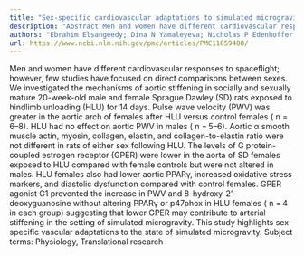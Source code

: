 ```yaml
---
title: "Sex-specific cardiovascular adaptations to simulated microgravity in Sprague-Dawley rats"
description: "Abstract Men and women have different cardiovascular responses to spaceflight; however, few studies have focused on direct comparisons between sexes. We investigated the mechanisms of aortic stiffenin..."
authors: "Ebrahim Elsangeedy; Dina N Yamaleyeva; Nicholas P Edenhoffer; Allyson Deak; Anna Soloshenko; Jonathan Ray; Xuming Sun; Omar H Shaltout; Nildris Cruz-Diaz; Brian Westwood; Daniel Kim-Shapiro; Debra I Diz; Shay Soker; Victor M Pulgar; April Ronca; Jeffrey S Willey; Liliya M Yamaleyeva"
url: https://www.ncbi.nlm.nih.gov/pmc/articles/PMC11659408/
---
```


Men and women have different cardiovascular responses to spaceflight; however, few studies have focused on direct comparisons between sexes. We investigated the mechanisms of aortic stiffening in socially and sexually mature 20-week-old male and female Sprague Dawley (SD) rats exposed to hindlimb unloading (HLU) for 14 days. Pulse wave velocity (PWV) was greater in the aortic arch of females after HLU versus control females ( n = 6–8). HLU had no effect on aortic PWV in males ( n = 5–6). Aortic α smooth muscle actin, myosin, collagen, elastin, and collagen-to-elastin ratio were not different in rats of either sex following HLU. The levels of G protein-coupled estrogen receptor (GPER) were lower in the aorta of SD females exposed to HLU compared with female controls but were not altered in males. HLU females also had lower aortic PPARγ, increased oxidative stress markers, and diastolic dysfunction compared with control females. GPER agonist G1 prevented the increase in PWV and 8-hydroxy-2’-deoxyguanosine without altering PPARγ or p47phox in HLU females ( n = 4 in each group) suggesting that lower GPER may contribute to arterial stiffening in the setting of simulated microgravity. This study highlights sex-specific vascular adaptations to the state of simulated microgravity. Subject terms: Physiology, Translational research
